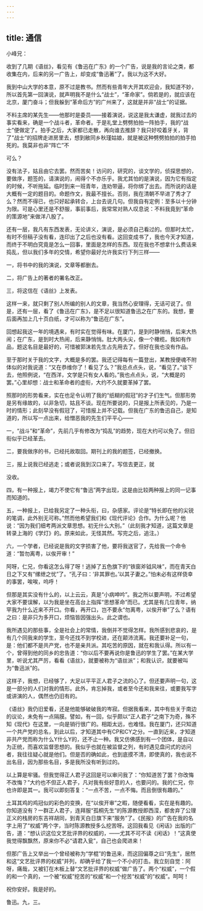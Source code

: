 ```yaml
---
---
---
```

title: 通信
---



小峰兄：

收到了几期《语丝》，看见有《鲁迅在广东》的一个广告，说是我的言论之类，都收集在内，后来的另一广告上，却变成“鲁迅著”了。我以为这不大好。

我到中山大学的本意，原不过是教书。然而有些青年大开其欢迎会，我知道不妙，所以首先第一回演说，就声明我不是什么“战士”，“革命家”。倘若是的，就应该在北京，厦门奋斗；但我躲到“革命后方”的广州来了，这就是并非“战士”的证据。

不料主席的某先生——他那时是委员——接着演说，说这是我太谦虚，就我过去的事实看来，确是一个战斗者，革命者。于是礼堂上劈劈拍拍一阵拍手，我的“战士”便做定了。拍手之后，大家都已走散，再向谁去推辞？我只好咬着牙关，背了“战士”的招牌走进房里去，想到敝同乡秋瑾姑娘，就是被这种劈劈拍拍的拍手拍死的。我莫非也非“阵亡”不

可么？

没有法子，姑且由它去罢。然而苦矣！访问的，研究的，谈文学的，侦探思想的，要做序，题签的，请演说的，闹得个不亦乐乎。我尤其怕的是演说，因为它有指定的时候，不听拖延。临时到来一班青年，连劝带逼，将你绑了出去。而所说的话是大概有一定的题目的。命题作文，我最不擅长。否则，我在清朝不早进了秀才了么？然而不得已，也只好起承转合，上台去说几句。但我自有定例：至多以十分钟为限。可是心里还是不舒服，事前事后，我常常对熟人叹息说：不料我竟到“革命的策源地”来做洋八股了。

还有一层，我凡有东西发表，无论讲义，演说，是必须自己看过的。但那时太忙，有时不但稿子没有看，连印出了之后也没有看。这回变成书了，我也今天才知道，而终于不明白究竟是怎么一回事，里面是怎样的东西。现在我也不想拿什么费话来捣乱，但以我们多年的交情，希望你最好允许我实行下列三样——

一，将书中的我的演说，文章等都删去。

二，将广告上的著者的署名改正。

三，将这信在《语丝》上发表。

这样一来，就只剩了别人所编的别人的文章，我当然心安理得，无话可说了。但是，还有一层，看了《鲁迅在广东》，是不足以很知道鲁迅之在广东的。我想，要后面再加上几十页白纸，才可以称为“鲁迅在广东”。

回想起我这一年的境遇来，有时实在觉得有味。在厦门，是到时静悄悄，后来大热闹；在广东，是到时大热闹，后来静悄悄。肚大两头尖，像一个橄榄。我如有作品，题这名目是最好的，可惜被郭沫若先生占先用去了。但好在我也没有作品。

至于那时关于我的文字，大概是多的罢。我还记得每有一篇登出，某教授便魂不附体似的对我说道：“又在恭维你了！看见了么？”我总点点头，说，“看见了。”谈下去，他照例说，“在西洋，文学是只有女人看的。”我也点点头，说，“大概是的罢。”心里却想：战士和革命者的虚衔，大约不久就要革掉了罢。

照那时的形势看来，实在也足令认明了我的“纸糊的假冠”的才子们生气。但那形势是另有缘故的，以非急切，姑且不谈。现在所要说的，只是报上所表见的，乃是一时的情形；此刻早没有假冠了，可惜报上并不记载。但我在广东的鲁迅自己，是知道的，所以写一点出来，给憎恶我的先生们平平心——

一，“战斗”和“革命”，先前几乎有修改为“捣乱”的趋势，现在大约可以免了。但旧衔似乎已经革去。

二，要我做序的书，已经托故取回。期刊上的我的题签，已经撤换。

三，报上说我已经逃走；或者说我到汉口来了。写信去更正，就

没收。

四，有一种报上，竭力不使它有“鲁迅”两字出现，这是由比较两种报上的同一记事而知道的。

五，一种报上，已给我另定了一种头衔，曰，杂感家。评论是“特长即在他的尖锐的笔调，此外别无可称。”然而他希望我们和《现代评论》合作。为什么呢？他说：“因为我们细考两派文章思想。初无什么大别。”（此刻我才知道，这篇文章是转录上海的《学灯》的。原来如此，无怪其然。写完之后，追注。）

六，一个学者，已经说是我的文字损害了他，要将我送官了，先给我一个命令道：“暂勿离粤，以俟开审！”

阿呀，仁兄，你看这怎么得了呀！逃掉了五色旗下的“铁窗斧钺风味”，而在青天白日之下又有“缧绁之忧”了。“孔子曰：‘非其罪也。’以其子妻之。”怕未必有这样侥幸的事罢，唉唉，呜呼！

但那是其实没有什么的，以上云云，真是“小病呻吟”。我之所以要声明，不过希望大家不要误解，以为我是坐在高台上指挥“思想革命”而已。尤其是有几位青年，纳罕我为什么近来不开口。你看，再开口，岂不要永“勿离粤，以俟开审”了么？语有之曰：是非只为多开口，烦恼皆因强出头。此之谓也。

我所遇见的那些事，全是社会上的常情，我倒并不觉得怎样。我所感到悲哀的，是有几个同我来的学生，至今还找不到学校进，还在颠沛流离。我还要补足一句，是：他们都不是共产党，也不是亲共派。其吃苦的原因，就在和我认得。所以有一个，曾得到他的同乡的忠告道：“你以后不要再说你是鲁迅的学生了罢。”在某大学里，听说尤其严厉，看看《语丝》，就要被称为“语丝派”；和我认识，就要被叫为“鲁迅派”的。

这样子，我想，已经够了，大足以平平正人君子之流的心了。但还要声明一句，这是一部分的人们对我的情形。此外，肯忘掉我，或者至今还和我来往，或要我写字或讲演的人，偶然也仍旧有的。

《语丝》我仍旧爱看，还是他能够破破我的岑寂。但据我看来，其中有些关于南边的议论，未免有一点隔膜。譬如，有一回，似乎颇以“正人君子”之南下为奇，殊不知《现代》在这里，一向是销行很广的。相距太远，也难怪。我在厦门，还只知道一个共产党的总名，到此以后，才知道其中有CP和CY之分。一直到近来，才知道非共产党而称为什么Y什么Y的，还不止一种。我又仿佛感到有一个团体，是自以为正统，而喜欢监督思想的。我似乎也就在被监督之列，有时遇见盘问式的访问者，我往往疑心就是他们。但是否的确如此，也到底摸不清，即使真的，我也说不出名目，因为那些名目，多是我所没有听到过的。

以上算是牢骚。但我觉得正人君子这回是可以审问我了：“你知道苦了罢？你改悔不改悔？”大约也不但正人君子，凡对我有些好意的人，也要问的。我的仁兄，你也许即是其一。我可以即刻答复：“一点不苦，一点不悔。而且倒很有趣的。”

土耳其鸡的鸡冠似的彩色的变换，在“以俟开审”之暇，随便看看，实在是有趣的。你知道没有？一群正人君子，连拜服“孤桐先生”的陈源教授即西滢，都舍弃了公理正义的栈房的东吉祥胡同，到青天白日旗下来“服务”了。《民报》的广告在我的名字上用了“权威”两个字，当时陈源教授多么挖苦呀。这回我看见《闲话》出版的广告，道：“想认识这位文艺批评界的权威的，——尤其不可不读《闲话》！”这真使我觉得飘飘然，原来你不必“请君入瓮”，自己也会爬进来！

但那广告上又举出一个曾经被称为“学棍”的鲁迅来，而这回偏尊之曰“先生”，居然和这“文艺批评界的权威”并列，却确乎给了我一个不小的打击。我立刻自觉：阿呀，痛哉，又被钉在木板上替“文艺批评界的权威”做广告了。两个“权威”，一个假的和一个真的，一个被“权威”挖苦的“权威”和一个挖苦“权威”的“权威”。呵呵！

祝你安好。我是好的。

鲁迅。九，三。
